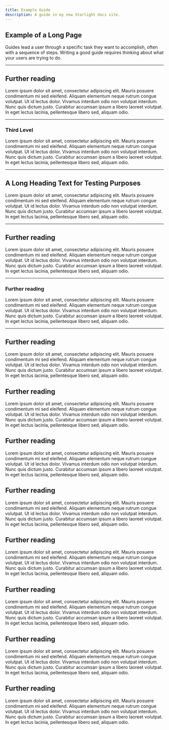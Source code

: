 ```yaml
---
title: Example Guide
description: A guide in my new Starlight docs site.
---
```


## Example of  a Long Page

<SlideViewer />

Guides lead a user through a specific task they want to accomplish, often with a sequence of steps.
Writing a good guide requires thinking about what your users are trying to do.

---

## Further reading

Lorem ipsum dolor sit amet, consectetur adipiscing elit. Mauris posuere condimentum mi sed eleifend. Aliquam elementum neque rutrum congue volutpat. Ut id lectus dolor. Vivamus interdum odio non volutpat interdum. Nunc quis dictum justo. Curabitur accumsan ipsum a libero laoreet volutpat. In eget lectus lacinia, pellentesque libero sed, aliquam odio. 

---

### Third Level

Lorem ipsum dolor sit amet, consectetur adipiscing elit. Mauris posuere condimentum mi sed eleifend. Aliquam elementum neque rutrum congue volutpat. Ut id lectus dolor. Vivamus interdum odio non volutpat interdum. Nunc quis dictum justo. Curabitur accumsan ipsum a libero laoreet volutpat. In eget lectus lacinia, pellentesque libero sed, aliquam odio. 

---

## A Long Heading Text for Testing Purposes

Lorem ipsum dolor sit amet, consectetur adipiscing elit. Mauris posuere condimentum mi sed eleifend. Aliquam elementum neque rutrum congue volutpat. Ut id lectus dolor. Vivamus interdum odio non volutpat interdum. Nunc quis dictum justo. Curabitur accumsan ipsum a libero laoreet volutpat. In eget lectus lacinia, pellentesque libero sed, aliquam odio. 

---

## Further reading

Lorem ipsum dolor sit amet, consectetur adipiscing elit. Mauris posuere condimentum mi sed eleifend. Aliquam elementum neque rutrum congue volutpat. Ut id lectus dolor. Vivamus interdum odio non volutpat interdum. Nunc quis dictum justo. Curabitur accumsan ipsum a libero laoreet volutpat. In eget lectus lacinia, pellentesque libero sed, aliquam odio. 

---

### Further reading

Lorem ipsum dolor sit amet, consectetur adipiscing elit. Mauris posuere condimentum mi sed eleifend. Aliquam elementum neque rutrum congue volutpat. Ut id lectus dolor. Vivamus interdum odio non volutpat interdum. Nunc quis dictum justo. Curabitur accumsan ipsum a libero laoreet volutpat. In eget lectus lacinia, pellentesque libero sed, aliquam odio. 

---

## Further reading

Lorem ipsum dolor sit amet, consectetur adipiscing elit. Mauris posuere condimentum mi sed eleifend. Aliquam elementum neque rutrum congue volutpat. Ut id lectus dolor. Vivamus interdum odio non volutpat interdum. Nunc quis dictum justo. Curabitur accumsan ipsum a libero laoreet volutpat. In eget lectus lacinia, pellentesque libero sed, aliquam odio. 



## Further reading

Lorem ipsum dolor sit amet, consectetur adipiscing elit. Mauris posuere condimentum mi sed eleifend. Aliquam elementum neque rutrum congue volutpat. Ut id lectus dolor. Vivamus interdum odio non volutpat interdum. Nunc quis dictum justo. Curabitur accumsan ipsum a libero laoreet volutpat. In eget lectus lacinia, pellentesque libero sed, aliquam odio. 



## Further reading

Lorem ipsum dolor sit amet, consectetur adipiscing elit. Mauris posuere condimentum mi sed eleifend. Aliquam elementum neque rutrum congue volutpat. Ut id lectus dolor. Vivamus interdum odio non volutpat interdum. Nunc quis dictum justo. Curabitur accumsan ipsum a libero laoreet volutpat. In eget lectus lacinia, pellentesque libero sed, aliquam odio. 

## Further reading

Lorem ipsum dolor sit amet, consectetur adipiscing elit. Mauris posuere condimentum mi sed eleifend. Aliquam elementum neque rutrum congue volutpat. Ut id lectus dolor. Vivamus interdum odio non volutpat interdum. Nunc quis dictum justo. Curabitur accumsan ipsum a libero laoreet volutpat. In eget lectus lacinia, pellentesque libero sed, aliquam odio. 



## Further reading

Lorem ipsum dolor sit amet, consectetur adipiscing elit. Mauris posuere condimentum mi sed eleifend. Aliquam elementum neque rutrum congue volutpat. Ut id lectus dolor. Vivamus interdum odio non volutpat interdum. Nunc quis dictum justo. Curabitur accumsan ipsum a libero laoreet volutpat. In eget lectus lacinia, pellentesque libero sed, aliquam odio.

## Further reading

Lorem ipsum dolor sit amet, consectetur adipiscing elit. Mauris posuere condimentum mi sed eleifend. Aliquam elementum neque rutrum congue volutpat. Ut id lectus dolor. Vivamus interdum odio non volutpat interdum. Nunc quis dictum justo. Curabitur accumsan ipsum a libero laoreet volutpat. In eget lectus lacinia, pellentesque libero sed, aliquam odio. 

## Further reading

Lorem ipsum dolor sit amet, consectetur adipiscing elit. Mauris posuere condimentum mi sed eleifend. Aliquam elementum neque rutrum congue volutpat. Ut id lectus dolor. Vivamus interdum odio non volutpat interdum. Nunc quis dictum justo. Curabitur accumsan ipsum a libero laoreet volutpat. In eget lectus lacinia, pellentesque libero sed, aliquam odio. 

## Further reading

Lorem ipsum dolor sit amet, consectetur adipiscing elit. Mauris posuere condimentum mi sed eleifend. Aliquam elementum neque rutrum congue volutpat. Ut id lectus dolor. Vivamus interdum odio non volutpat interdum. Nunc quis dictum justo. Curabitur accumsan ipsum a libero laoreet volutpat. In eget lectus lacinia, pellentesque libero sed, aliquam odio.
